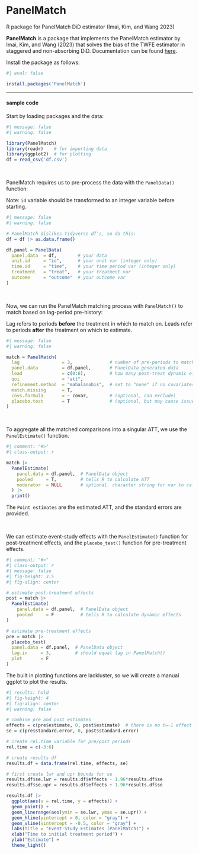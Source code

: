 # PanelMatch {.unnumbered}

::: small
R package for PanelMatch DiD estimator (Imai, Kim, and Wang 2023)
:::

**PanelMatch** is a package that implements the PanelMatch estimator by Imai, Kim, and Wang (2023) that solves the bias of the TWFE estimator in staggered and non-absorbing DiD. Documentation can be found [here](https://cran.r-project.org/web/packages/PanelMatch/PanelMatch.pdf).

Install the package as follows:

```r
#| eval: false

install.packages('PanelMatch')
```

------------------------------------------------------------------------

#### sample code

Start by loading packages and the data:

```r
#| message: false
#| warning: false

library(PanelMatch)
library(readr)    # for importing data
library(ggplot2)  # for plotting
df = read_csv('df.csv')
```

<br />

PanelMatch requires us to pre-process the data with the `PanelData()` function:

::: small
Note: `id` variable should be transformed to an integer variable before starting.
:::

```r
#| message: false
#| warning: false

# PanelMatch dislikes tidyverse df's, so do this:
df = df |> as.data.frame()

df.panel = PanelData(
  panel.data  = df,        # your data
  unit.id     = "id",      # your unit var (integer only)
  time.id     = "time",    # your time period var (integer only)
  treatment   = "treat",   # your treatment var
  outcome     = "outcome"  # your outcome var
)
```

<br />

Now, we can run the PanelMatch matching process with `PanelMatch()` to match based on lag-period pre-history:

::: small
Lag refers to periods **before** the treatment in which to match on. Leads refer to periods **after** the treatment on which to estimate.
:::

```r
#| message: false
#| warning: false

match = PanelMatch(
  lag                = 3,              # number of pre-periods to match treat history
  panel.data         = df.panel,       # PanelData generated data
  lead               = c(0:6),         # how many post-treat dynamic effects to estimate
  qoi                = "att",
  refinement.method  = "mahalanobis",  # set to "none" if no covariates
  match.missing      = T,
  covs.formula       = ~ covar,        # (optional, can exclude)
  placebo.test       = T               # (optional, but may cause issues)
)
```

<br />

To aggregate all the matched comparisons into a singular ATT, we use the `PanelEstimate()` function.

```r
#| comment: "#>"
#| class-output: r

match |>
  PanelEstimate(
    panel.data = df.panel,  # PanelData object
    pooled     = T,         # tells R to calculate ATT
    moderator  = NULL       # optional. character string for var to calculate heterogenous effects
  ) |>
  print()
```

The `Point estimates` are the estimated ATT, and the standard errors are provided.

<br />

We can estimate event-study effects with the `PanelEstimate()` function for post-treatment effects, and the `placebo_test()` function for pre-treatment effects.

```r
#| comment: "#>"
#| class-output: r
#| message: false
#| fig-height: 3.5
#| fig-align: center

# estimate post-treatment effects
post = match |>
  PanelEstimate(
    panel.data = df.panel,  # PanelData object
    pooled     = F          # tells R to calculate dynamic effects
)

# estimate pre-treatment effects
pre = match |>
  placebo_test(
  panel.data = df.panel,  # PanelData object
  lag.in     = 3,         # should equal lag in PanelMatch()
  plot       = F
)
```

The built in plotting functions are lackluster, so we will create a manual ggplot to plot the results.

```r
#| results: hold
#| fig-height: 4
#| fig-align: center
#| warning: false

# combine pre and post estimates
effects = c(pre$estimate, 0, post$estimate)  # there is no t=-1 effect estimated so add it
se = c(pre$standard.error, 0, post$standard.error)

# create rel.time variable for pre/post periods
rel.time = c(-3:6)  

# create results df
results.df = data.frame(rel.time, effects, se)

# first create lwr and upr bounds for se
results.df$se.lwr = results.df$effects - 1.96*results.df$se
results.df$se.upr = results.df$effects + 1.96*results.df$se

results.df |>
  ggplot(aes(x = rel.time, y = effects)) +
  geom_point() +
  geom_linerange(aes(ymin = se.lwr, ymax = se.upr)) +
  geom_hline(yintercept = 0, color = "gray") +
  geom_vline(xintercept = -0.5, color = "gray") +
  labs(title = "Event-Study Estimates (PanelMatch)") +
  xlab("Time to initial treatment period") +
  ylab("Estimate") +
  theme_light()
```
